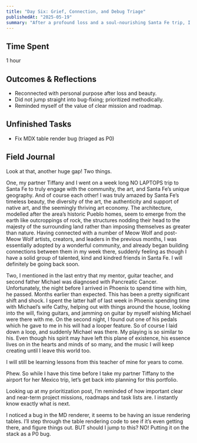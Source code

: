 ```yaml
---
title: "Day Six: Grief, Connection, and Debug Triage"
publishedAt: "2025-05-19"
summary: "After a profound loss and a soul-nourishing Santa Fe trip, I reoriented my roadmap and triaged a bug with methodical prioritization."
---
```


## Time Spent
1 hour

## Outcomes & Reflections
- Reconnected with personal purpose after loss and beauty.
- Did not jump straight into bug-fixing; prioritized methodically.
- Reminded myself of the value of clear mission and roadmap.

## Unfinished Tasks
- Fix MDX table render bug (triaged as P0)

## Field Journal

Look at that, another huge gap! Two things.

One, my partner Tiffany and I went on a week long NO LAPTOPS trip to Santa Fe to truly engage with the community, the art, and Santa Fe’s unique geography. And of course each other! I was truly amazed by Santa Fe’s timeless beauty, the diversity of the art, the authenticity and support of native art, and the seemingly thriving art economy. The architecture, modelled after the area’s historic Pueblo homes, seem to emerge from the earth like outcroppings of rock, the structures nodding their head to the majesty of the surrounding land rather than imposing themselves as greater than nature. Having connected with a number of Meow Wolf and post-Meow Wolf artists, creators, and leaders in the previous months, I was essentially adopted by a wonderful community, and already began building connections between them in my week there, suddenly feeling as though I have a solid group of talented, kind and kindred friends in Santa Fe. I will definitely be going back soon.

Two, I mentioned in the last entry that my mentor, guitar teacher, and second father Michael was diagnosed with Pancreatic Cancer. Unfortunately, the night before I arrived in Phoenix to spend time with him, he passed. Months earlier than expected. This has been a pretty significant shift and shock. I spent the latter half of last week in Phoenix spending time with Michael’s wife Cathy, helping out with things around the house, looking into the will, fixing guitars, and jamming on guitar by myself wishing Michael were there with me. On the second night, I found out one of his pedals which he gave to me in his will had a looper feature. So of course I laid down a loop, and suddenly Michael was there. My playing is so similar to his. Even though his spirit may have left this plane of existence, his essence lives on in the hearts and minds of so many, and the music I will keep creating until I leave this world too.

I will still be learning lessons from this teacher of mine for years to come.

Phew. So while I have this time before I take my partner Tiffany to the airport for her Mexico trip, let’s get back into planning for this portfolio.

Looking up at my prioritization post, I’m reminded of how important clear and near-term project missions, roadmaps and task lists are. I instantly know exactly what is next.

I noticed a bug in the MD renderer, it seems to be having an issue rendering tables. I’ll step through the table rendering code to see if it’s even getting there, and figure things out. BUT should I jump to this? NO! Putting it on the stack as a P0 bug.
